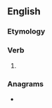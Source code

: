 ==English==

===Etymology===
{{suffix|desire|est|lang=en}}

===Verb===
{{head|en|verb form}}

# {{en-archaic second-person singular of|desire}}

===Anagrams===
* {{anagrams|en|desister|diesters|editress|reedists|resisted|sistered}}